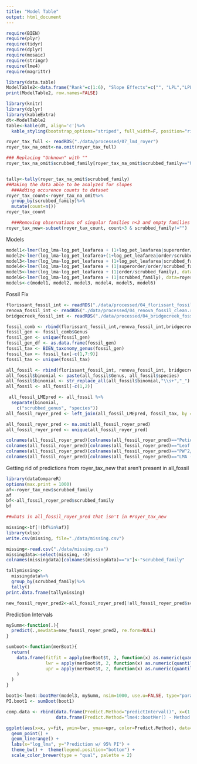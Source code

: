 ```yaml
---
title: "Model Table"
output: html_document
---
```

```r
require(BIEN)
require(plyr)
require(tidyr) 
require(dplyr)
require(mosaic)
require(stringr)
require(lme4)
require(magrittr)
```

```r
library(data.table)
ModelTable2<-data.frame("Rank"=c(1:6), "Slope Effects"=c("", "LPL","LPL", "", "LPL", ""), "Intercept Effects"=c("SF", "SF", "O, SF", "O, SF", "SO, O, SF", "SO, O, SF"), "LogLik"=c(-190.64, -187.33, -187.18, -190.59, -186.72, -190.59), "AIC"=c(389.28, 386.66, 392.35, 391.17, 397.43, 393.17), "dAIC"=c(0, -2.62, 3.07, 1.89, 8.15, 3.89))
print(ModelTable2, row.names=FALSE)
```

```r
library(knitr)
library(dplyr)
library(kableExtra)
dt<-ModelTable2
table<-kable(dt, align='c')%>%
  kable_styling(bootstrap_options="striped", full_width=F, position="right")

```

```r
royer_tax_full <- readRDS("./data/processed/07_lm4_royer")
royer_tax_na_omit<-na.omit(royer_tax_full)  

### Replacing "Unknown" with ""
royer_tax_na_omit$scrubbed_family[royer_tax_na_omit$scrubbed_family=="Unknown"] <- ""


tally<-tally(royer_tax_na_omit$scrubbed_family)
##Making the data able to be analyzed for slopes
  ###Adding occurence counts to dataset
royer_tax_count<-royer_tax_na_omit%>%
  group_by(scrubbed_family)%>%
  mutate(count=n())
royer_tax_count

  ###Removing observations of singular families n<3 and empty families
royer_tax_new<-subset(royer_tax_count, count>3 & scrubbed_family!="")
```


Models
```r
model1<-lmer(log_lma~log_pet_leafarea + (1+log_pet_leafarea|superorder/order/scrubbed_family), data=royer_tax_new)
model2<-lmer(log_lma~log_pet_leafarea+(1+log_pet_leafarea|order/scrubbed_family), data=royer_tax_new)
model3<-lmer(log_lma~log_pet_leafarea + (1+log_pet_leafarea|scrubbed_family), data=royer_tax_new)
model4<-lmer(log_lma~log_pet_leafarea + (1|superorder/order/scrubbed_family), data=royer_tax_new)
model5<-lmer(log_lma~log_pet_leafarea + (1|order/scrubbed_family), data=royer_tax_new)
model6<-lmer(log_lma~log_pet_leafarea + (1|scrubbed_family), data=royer_tax_new)
models<-c(model1, model2, model3, model4, model5, model6)
```
Fossil Fix
```r
florissant_fossil_int <- readRDS("./data/processed/04_florissant_fossil_clean.rds")
renova_fossil_int <- readRDS("./data/processed/04_renova_fossil_clean.rds")
bridgecreek_fossil_int <- readRDS("./data/processed/04_bridgecreek_fossil_clean.rds")

fossil_comb <- rbind(florissant_fossil_int,renova_fossil_int,bridgecreek_fossil_int)
fossil_gen <- fossil_comb$Genus
fossil_gen <- unique(fossil_gen)
fossil_gen_df <- as.data.frame(fossil_gen)
fossil_tax <- BIEN_taxonomy_genus(fossil_gen)
fossil_tax <- fossil_tax[-c(1,7:9)]
fossil_tax <- unique(fossil_tax)

all_fossil <- rbind(florissant_fossil_int, renova_fossil_int, bridgecreek_fossil_int)
all_fossil$binomial <- paste(all_fossil$Genus, all_fossil$species)
all_fossil$binomial <- str_replace_all(all_fossil$binomial,"\\s+","_")
all_fossil <- all_fossil[-c(1,2)]

 all_fossil_LMEpred <- all_fossil %>%
  separate(binomial, 
    c("scrubbed_genus", "species"))
all_fossil_royer_pred <- left_join(all_fossil_LMEpred, fossil_tax, by = "scrubbed_genus")

all_fossil_royer_pred <- na.omit(all_fossil_royer_pred)
all_fossil_royer_pred <- unique(all_fossil_royer_pred)

colnames(all_fossil_royer_pred)[colnames(all_fossil_royer_pred)=="Petiole Width (cm)"] <- "avg_petiole_width"
colnames(all_fossil_royer_pred)[colnames(all_fossil_royer_pred)=="Leaf Area (cm^2)"] <- "avg_LA"
colnames(all_fossil_royer_pred)[colnames(all_fossil_royer_pred)=="PW^2/A"] <- "log_pet_leafarea"
colnames(all_fossil_royer_pred)[colnames(all_fossil_royer_pred)=="LMA (g/m^2)"] <- "log_LMA"
```



Getting rid of predictions from royer_tax_new that aren't present in all_fossil
```r
library(dataCompareR)
options(max.print = 1000)
af<-royer_tax_new$scrubbed_family
af
bf<-all_fossil_royer_pred$scrubbed_family
bf

##whats in all_fossil_royer_pred that isn't in #royer_tax_new

missing<-bf[!(bf%in%af)]
library(xlsx)
write.csv(missing, file="./data/missing.csv")

missing<-read.csv("./data/missing.csv")
missingdata<-select(missing, -X)
colnames(missingdata)[colnames(missingdata)=="x"]<-"scrubbed_family"

tallymissing<-
  missingdata%>%
  group_by(scrubbed_family)%>%
  tally()
print.data.frame(tallymissing)

new_fossil_royer_pred2<-all_fossil_royer_pred[!all_fossil_royer_pred$scrubbed_family %in% missingdata$scrubbed_family,]

```



Prediction Intervals
```r
mySumm<-function(.){
  predict(.,newdata=new_fossil_royer_pred2, re.form=NULL)
}

sumboot<-function(merBoot){
  return(
    data.frame(fitfit = apply(merBoot$t, 2, function(x) as.numeric(quantile(x, probs=.5, na.rm=TRUE))),
               lwr = apply(merBoot$t, 2, function(x) as.numeric(quantile(x, probs=.025, na.rm=TRUE))),
               upr = apply(merBoot$t, 2, function(x) as.numeric(quantile(x, probs=.975, na.rm=TRUE)))
    )
  )
}

boot1<-lme4::bootMer(model3, mySumm, nsim=1000, use.u=FALSE, type="parametric")
PI.boot1 <- sumBoot(boot1)

comp.data <- rbind(data.frame(Predict.Method="predictInterval()", x=(1:nrow(PI))-0.1, PI),
                   data.frame(Predict.Method="lme4::bootMer() - Method 2", x=(1:nrow(PI.boot1))+0.1, PI.boot1))

ggplot(aes(x=x, y=fit, ymin=lwr, ymax=upr, color=Predict.Method), data=comp.data) +
  geom_point() +
  geom_linerange() +
  labs(x="log_lma", y="Prediction w/ 95% PI") +
  theme_bw() +  theme(legend.position="bottom") +
  scale_color_brewer(type = "qual", palette = 2)
```
